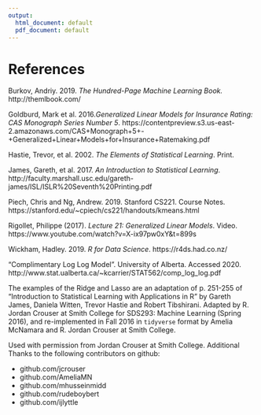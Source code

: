 ```yaml
---
output:
  html_document: default
  pdf_document: default
---
```


# References

Burkov, Andriy.  2019.  *The Hundred-Page Machine Learning Book.*  http://themlbook.com/

Goldburd, Mark et al. 2016.*Generalized Linear Models for Insurance Rating: CAS Monograph Series Number 5*. https://contentpreview.s3.us-east-2.amazonaws.com/CAS+Monograph+5+-+Generalized+Linear+Models+for+Insurance+Ratemaking.pdf

Hastie, Trevor, et al. 2002.  *The Elements of Statistical Learning*. Print.

James, Gareth, et al.  2017.  *An Introduction to Statistical Learning*.
http://faculty.marshall.usc.edu/gareth-james/ISL/ISLR%20Seventh%20Printing.pdf

Piech, Chris and Ng, Andrew.  2019.  Stanford CS221.  Course Notes.  https://stanford.edu/~cpiech/cs221/handouts/kmeans.html

Rigollet, Philippe (2017).  *Lecture 21: Generalized Linear Models*.  Video.  https://www.youtube.com/watch?v=X-ix97pw0xY&t=899s

Wickham, Hadley. 2019.  *R for Data Science*.  https://r4ds.had.co.nz/

"Complimentary Log Log Model".  University of Alberta.  Accessed 2020.  http://www.stat.ualberta.ca/~kcarrier/STAT562/comp_log_log.pdf

The examples of the Ridge and Lasso are an adaptation of p. 251-255 of "Introduction to
Statistical Learning with Applications in R" by Gareth James, Daniela Witten, Trevor Hastie and Robert
Tibshirani. Adapted by R. Jordan Crouser at Smith College for SDS293: Machine Learning (Spring 2016), and re-implemented in Fall 2016 in `tidyverse` format by Amelia McNamara and R. Jordan Crouser at Smith College.

Used with permission from Jordan Crouser at Smith College.  Additional Thanks to the following contributors on github:

* github.com/jcrouser
* github.com/AmeliaMN
* github.com/mhusseinmidd
* github.com/rudeboybert
* github.com/ijlyttle




